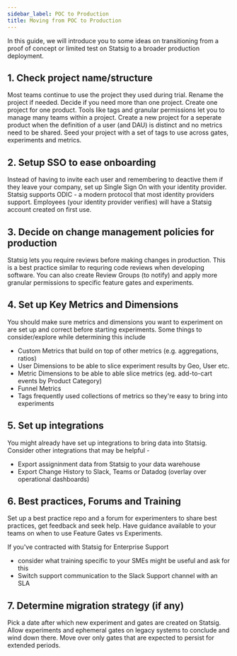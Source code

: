 ```yaml
---
sidebar_label: POC to Production
title: Moving from POC to Production
---
```


In this guide, we will introduce you to some ideas on transitioning from a proof of concept or limited test on Statsig to a broader production deployment. 


## 1. Check project name/structure

Most teams continue to use the project they used during trial. Rename the project if needed. Decide if you need more than one project. Create one project for one product. Tools like tags and granular permissions let you to manage many teams within a project. Create a new project for a seperate product when the definition of a user (and DAU) is distinct and no metrics need to be  shared. Seed your project with a set of tags to use across gates, experiments and metrics.

## 2. Setup SSO to ease onboarding

Instead of having to invite each user and remembering to deactive them if they leave your company, set up Single Sign On with your identity provider. Statsig supports ODIC - a modern protocol that most identity providers support. Employees (your identity provider verifies) will have a Statsig account created on first use.

## 3. Decide on change management policies for production

Statsig lets you require reviews before making changes in production. This is a best practice similar to requring code reviews when developing software. You can also create Review Groups (to notify) and apply more granular permissions to specific feature gates and experiments.

## 4. Set up Key Metrics and Dimensions

You should make sure metrics and dimensions you want to experiment on are set up and correct before starting experiments. Some things to consider/explore while determining this include
 - Custom Metrics that build on top of other metrics (e.g. aggregations, ratios) 
 - User Dimensions to be able to slice experiment results by Geo, User etc.
- Metric Dimensions to be able to able slice metrics (eg. add-to-cart events by Product Category)
- Funnel Metrics 
- Tags frequently used collections of metrics so they're easy to bring into experiments

## 5. Set up integrations 

You might already have set up integrations to bring data into Statsig. Consider other integrations that may be helpful - 
- Export assigninment data from Statsig to your data warehouse
- Export Change History to Slack, Teams or Datadog (overlay over operational dashboards)

## 6. Best practices, Forums and Training 

Set up a best practice repo and a forum for experimenters to share best practices, get feedback and seek help. Have guidance available to your teams on when to use Feature Gates vs Experiments. 

If you've contracted with Statsig for Enterprise Support 
- consider what training specific to your SMEs might be useful and ask for this
- Switch support communication to the Slack Support channel with an SLA 

## 7. Determine migration strategy (if any)
Pick a date after which new experiment and gates are created on Statsig. Allow experiments and ephemeral gates on legacy systems to conclude and wind down there. Move over only gates that are expected to persist for extended periods.


